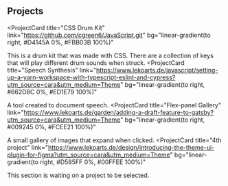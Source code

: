 ## Projects

<ProjectCard
  title="CSS Drum Kit"
  link="https://github.com/cgreen6/JavaScript.git"
  bg="linear-gradient(to right, #D4145A 0%, #FBB03B 100%)"
>
  This is a drum kit that was made with CSS. There are a collection of keys that will play different drum sounds when struck.
</ProjectCard>
<ProjectCard
  title="Speech Synthesis"
  link="https://www.lekoarts.de/javascript/setting-up-a-yarn-workspace-with-typescript-eslint-and-cypress?utm_source=cara&utm_medium=Theme"
  bg="linear-gradient(to right, #662D8C 0%, #ED1E79 100%)"
>
  A tool created to document speech.
</ProjectCard>
<ProjectCard
  title="Flex-panel Gallery"
  link="https://www.lekoarts.de/garden/adding-a-draft-feature-to-gatsby?utm_source=cara&utm_medium=Theme"
  bg="linear-gradient(to right, #009245 0%, #FCEE21 100%)"
>
  A small gallery of images that expand when clicked. 
</ProjectCard>
<ProjectCard
  title="4th project"
  link="https://www.lekoarts.de/design/introducing-the-theme-ui-plugin-for-figma?utm_source=cara&utm_medium=Theme"
  bg="linear-gradient(to right, #D585FF 0%, #00FFEE 100%)"
>
  This section is waiting on a project to be selected.
</ProjectCard>
